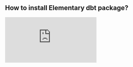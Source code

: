 ## How to install Elementary dbt package?

<Frame>
  <iframe
    src="https://www.loom.com/embed/5cf1aaa0708f43a993f8a2945473c7ac"
    frameborder="0"
    webkitAllowFullScreen
    mozAllowFullScreen
    allowfullscreen
    className="w-full"
    style={{ height: "16rem" }}
  ></iframe>
</Frame>
